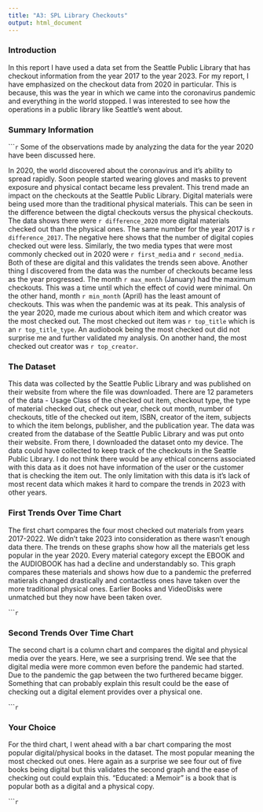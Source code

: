 ```yaml
---
title: "A3: SPL Library Checkouts"
output: html_document
---
```


### Introduction

In this report I have used a data set from the Seattle Public Library that has checkout information from the year 2017 to the year 2023. For my report, I have emphasized on the checkout data from 2020 in particular. This is because, this was the year in which we came into the coronavirus pandemic and everything in the world stopped. I was interested to see how the operations in a public library like Seattle's went about.

### Summary Information
``````r
```
Some of the observations made by analyzing the data for the year 2020 have been discussed here.

In 2020, the world discovered about the coronavirus and it's ability to spread rapidly. Soon people started wearing gloves and masks to prevent exposure and physical contact became less prevalent. This trend made an impact on the checkouts at the Seattle Public Library.
Digital materials were being used more than the traditional physical materials. This can be seen in the difference between the digtal checkouts versus the physical checkouts. The data shows there were `r difference_2020` more digital materials checked out than the physical ones. The same number for the year 2017 is `r difference_2017`. The negative here shows that the number of digital copies checked out were less.
Similarly, the two media types that were most commonly checked out in 2020 were `r first_media` and `r second_media`. Both of these are digital and this validates the trends seen above.
Another thing I discovered from the data was the number of checkouts became less as the year progressed. The month `r max_month` (January) had the maximum checkouts. This was a time until which the effect of covid were minimal. On the other hand, month `r min_month` (April) has the least amount of checkouts. This was when the pandemic was at its peak.
This analysis of the year 2020, made me curious about which item and which creator was the most checked out. The most checked out item was `r top_title` which is an `r top_title_type`. An audiobook being the most checked out did not surprise me and further validated my analysis. On another hand, the most checked out creator was `r top_creator`.


### The Dataset

This data was collected by the Seattle Public Library and was published on their website from where the file was downloaded. There are 12 parameters of the data - Usage Class of the checked out item, checkout type, the type of material checked out, check out year, check out month, number of checkouts, title of the checked out item, ISBN, creator of the item, subjects to which the item belongs, publisher, and the publication year. The data was created from the database of the Seattle Public Library and was put onto their website. From there, I downloaded the dataset onto my device. The data could have collected to keep track of the checkouts in the Seattle Public Library. I do not think there would be any ethical concerns associated with this data as it does not have information of the user or the customer that is checking the item out. The only limitation with this data is it's lack of most recent data which makes it hard to compare the trends in 2023 with other years.

### First Trends Over Time Chart

The first chart compares the four most checked out materials from years 2017-2022. We didn't take 2023 into consideration as there wasn't enough data there. The trends on these graphs show how all the materials get less popular in the year 2020. Every material category except the EBOOK and the AUDIOBOOK has had a decline and understandably so. This graph compares these materials and shows how due to a pandemic the preferred matierals changed drastically and contactless ones have taken over the more traditional physical ones. Earlier Books and VideoDisks were unmatched but they now have been taken over.

``````r
```

### Second Trends Over Time Chart

The second chart is a column chart and compares the digital and physical media over the years. Here, we see a surprising trend. We see that the digital media were more common even before the pandemic had started. Due to the pandemic the gap between the two furthered became bigger. Something that can probably explain this result could be the ease of checking out a digital element provides over a physical one.

``````r
```

### Your Choice

For the third chart, I went ahead with a bar chart comparing the most popular digital/physical books in the dataset. The most popular meaning the most checked out ones. Here again as a surprise we see four out of five books being digital but this validates the second graph and the ease of checking out could explain this. "Educated: a Memoir" is a book that is popular both as a digital and a physical copy.

``````r
```


